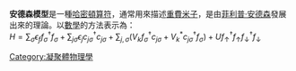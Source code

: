'''安德森模型'''是一種[[哈密頓算符|哈密頓算符]]，通常用來描述[[重費米子|重費米子]]，是由[[菲利普·安德森|菲利普·安德森]]發展出來的理論。以[[數學|數學]]的方法表示為：<br>
<math>H = \sum_{\sigma}\epsilon_f f^{\dagger}_{\sigma}f_{\sigma} + \sum_{j\sigma}\epsilon_j c^{\dagger}_{j\sigma}c_{j\sigma} + \sum_{j,\sigma}(V_k f^{\dagger}_{\sigma}c_{j\sigma} + V_k^* c^{\dagger}_{j\sigma}f_{\sigma}) + Uf^{\dagger}_{\uparrow}f_{\uparrow}f^{\dagger}_{\downarrow}f_{\downarrow}</math>
<br>
{{物理學小作品}}
{{DEFAULTSORT:A}}
[[Category:凝聚體物理學|Category:凝聚體物理學]]